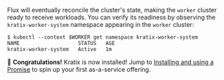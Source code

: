 Flux will eventually reconcile the cluster's state, making the `worker` cluster ready
to receive workloads. You can verify its readiness by observing the `kratix-worker-system`
namespace appearing in the `worker` cluster:

```shell-session
$ kubectl --context $WORKER get namespace kratix-worker-system
NAME                   STATUS   AGE
kratix-worker-system   Active   1m
```

🎉   **Congratulations!** Kratix is now installed! Jump to [Installing and using a Promise](installing-a-promise) to spin up your first as-a-service offering.
